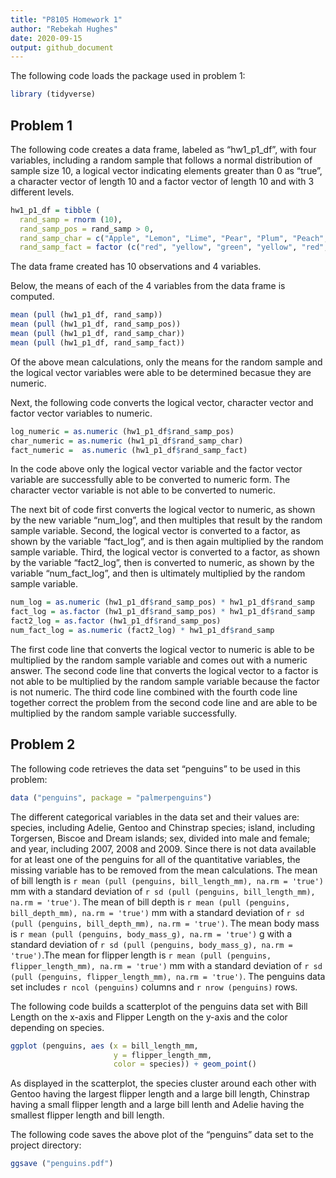```yaml
---
title: "P8105 Homework 1"
author: "Rebekah Hughes"
date: 2020-09-15
output: github_document
---
```


The following code loads the package used in problem 1:

```r
library (tidyverse)
```


## Problem 1

The following code creates a data frame, labeled as "hw1_p1_df", with four variables, including a random sample that follows a normal distribution of sample size 10, a logical vector indicating elements greater than 0 as "true", a character vector of length 10 and a factor vector of length 10 and with 3 different levels.

```r
hw1_p1_df = tibble (
  rand_samp = rnorm (10),
  rand_samp_pos = rand_samp > 0,
  rand_samp_char = c("Apple", "Lemon", "Lime", "Pear", "Plum", "Peach", "Berry", "Cherry", "Mango", "Melon"),
  rand_samp_fact = factor (c("red", "yellow", "green", "yellow", "red", "red", "red", "red", "yellow", "green")))
```

The data frame created has 10 observations and 4 variables.

Below, the means of each of the 4 variables from the data frame is computed.

```r
mean (pull (hw1_p1_df, rand_samp))
mean (pull (hw1_p1_df, rand_samp_pos))
mean (pull (hw1_p1_df, rand_samp_char))
mean (pull (hw1_p1_df, rand_samp_fact))
```

Of the above mean calculations, only the means for the random sample and the logical vector variables were able to be determined becasue they are numeric.

Next, the following code converts the logical vector, character vector and factor vector variables to numeric.

```r
log_numeric = as.numeric (hw1_p1_df$rand_samp_pos)
char_numeric = as.numeric (hw1_p1_df$rand_samp_char)
fact_numeric =  as.numeric (hw1_p1_df$rand_samp_fact)
```

In the code above only the logical vector variable and the factor vector variable are successfully able to be converted to numeric form. The character vector variable is not able to be converted to numeric.

The next bit of code first converts the logical vector to numeric, as shown by the new variable "num_log", and then multiples that result by the random sample variable. Second, the logical vector is converted to a factor, as shown by the variable "fact_log", and is then again multiplied by the random sample variable. Third, the logical vector is converted to a factor, as shown by the variable "fact2_log", then is converted to numeric, as shown by the variable "num_fact_log", and then is ultimately multiplied by the random sample variable.

```r
num_log = as.numeric (hw1_p1_df$rand_samp_pos) * hw1_p1_df$rand_samp
fact_log = as.factor (hw1_p1_df$rand_samp_pos) * hw1_p1_df$rand_samp
fact2_log = as.factor (hw1_p1_df$rand_samp_pos)
num_fact_log = as.numeric (fact2_log) * hw1_p1_df$rand_samp
```

The first code line that converts the logical vector to numeric is able to be multiplied by the random sample variable and comes out with a numeric answer. The second code line that converts the logical vector to a factor is not able to be multiplied by the random sample variable because the factor is not numeric. The third code line combined with the fourth code line together correct the problem from the second code line and are able to be multiplied by the random sample variable successfully.

## Problem 2

The following code retrieves the data set "penguins" to be used in this problem:

```r
data ("penguins", package = "palmerpenguins")
```

The different categorical variables in the data set and their values are: species, including Adelie, Gentoo and Chinstrap species; island, including Torgersen, Biscoe and Dream islands; sex, divided into male and female; and year, including 2007, 2008 and 2009. Since there is not data available for at least one of the penguins for all of the quantitative variables, the missing variable has to be removed from the mean calculations. The mean of bill length is `r mean (pull (penguins, bill_length_mm), na.rm = 'true')` mm with a standard deviation of `r sd (pull (penguins, bill_length_mm), na.rm = 'true')`. The mean of bill depth is `r mean (pull (penguins, bill_depth_mm), na.rm = 'true')` mm with a standard deviation of `r sd (pull (penguins, bill_depth_mm), na.rm = 'true')`. The mean body mass is `r mean (pull (penguins, body_mass_g), na.rm = 'true')` g with a standard deviation of `r sd (pull (penguins, body_mass_g), na.rm = 'true')`.The mean for flipper length is `r mean (pull (penguins, flipper_length_mm), na.rm = 'true')` mm with a standard deviation of `r sd (pull (penguins, flipper_length_mm), na.rm = 'true')`. The penguins data set includes `r ncol (penguins)` columns and `r nrow (penguins)` rows.

The following code builds a scatterplot of the penguins data set with Bill Length on the x-axis and Flipper Length on the y-axis and the color depending on species.

```r
ggplot (penguins, aes (x = bill_length_mm,
                       y = flipper_length_mm,
                       color = species)) + geom_point()
```

As displayed in the scatterplot, the species cluster around each other with Gentoo having the largest flipper length and a large bill length, Chinstrap having a small flipper length and a large bill lenth and Adelie having the smallest flipper length and bill length.

The following code saves the above plot of the "penguins" data set to the project directory:

```r
ggsave ("penguins.pdf")
```
